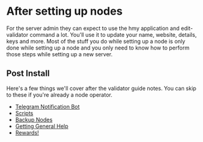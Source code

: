 
# After setting up nodes
For the server admin they can expect to use the hmy application and edit-validator command a lot. You'll use it to update your name, website, details, keys and more.
<Callout emoji="ℹ️">
Most of the stuff you do while setting up a node is only done while setting up a node and you only need to know how to perform those steps while setting up a new server.
</Callout>
## Post Install
Here's a few things we'll cover after the validator guide notes. You can skip to these if you're already a node operator.
- [Telegram Notification Bot](/post/tools/telegrambot)
- [Scripts](/post/tools/scripts/)  
- [Backup Nodes](/post/tools/backup)  
- [Getting General Help](/general)  
- [Rewards!](/rewards)